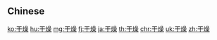 {{also|乾燥}}
==Chinese==
{{zh-see|乾燥}}

[[ko:干燥]]
[[hu:干燥]]
[[mg:干燥]]
[[fj:干燥]]
[[ja:干燥]]
[[th:干燥]]
[[chr:干燥]]
[[uk:干燥]]
[[zh:干燥]]